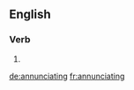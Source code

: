 ==English==

===Verb===
{{head|en|present participle}}

# {{present participle of|annunciate|lang=en|nocat=1}}

[[de:annunciating]]
[[fr:annunciating]]